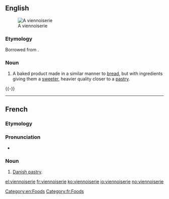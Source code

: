 ==English==
{{wikipedia}}
[[Image:Pain au chocolat Luc Viatour.jpg|thumb|right|A viennoiserie]]

===Etymology===
Borrowed from {{etyl|fr|en}} {{term|viennoiserie|lang=fr}}.

===Noun===
{{en-noun}}

# A baked product made in a similar manner to [[bread]], but with ingredients giving them a [[sweet]]er, heavier quality closer to a [[pastry]].

{{-}}

[[Category:en:Foods]]

----

==French==
{{wikipedia|lang=fr}}

===Etymology===
{{suffix|viennois|erie|lang=fr}}

===Pronunciation===
* {{IPA|/vjɛ.nwa.zʁi/|lang=fr}}

===Noun===
{{fr-noun|f}}

# [[Danish pastry]].

[[Category:fr:Foods]]

[[el:viennoiserie]]
[[fr:viennoiserie]]
[[ko:viennoiserie]]
[[io:viennoiserie]]
[[no:viennoiserie]]